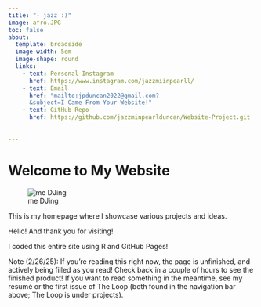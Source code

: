 ```yaml
---
title: "- jazz :)"
image: afro.JPG
toc: false
about:
  template: broadside
  image-width: 5em
  image-shape: round
  links:
    - text: Personal Instagram
      href: https://www.instagram.com/jazzmiinpearll/
    - text: Email
      href: "mailto:jpduncan2022@gmail.com?
      &subject=I Came From Your Website!"
    - text: GitHub Repo
      href: https://github.com/jazzminpearlduncan/Website-Project.git
      
        
---
```


# Welcome to My Website

![me DJing](DJ.jpg)

This is my homepage where I showcase various projects and ideas.

Hello! And thank you for visiting!

I coded this entire site using R and GitHub Pages! 

Note (2/26/25): If you're reading this right now, the page is unfinished, and actively being filled as you read! Check back in a couple of hours to see the finished product! If you want to read something in the meantime, see my resumé or the first issue of The Loop (both found in the navigation bar above; The Loop is under projects).


